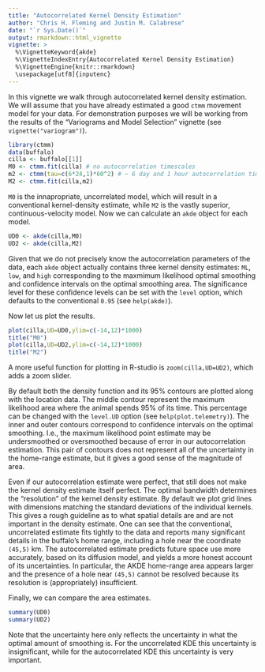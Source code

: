 ---
title: "Autocorrelated Kernel Density Estimation"
author: "Chris H. Fleming and Justin M. Calabrese"
date: "`r Sys.Date()`"
output: rmarkdown::html_vignette
vignette: >
  %\VignetteKeyword{akde}
  %\VignetteIndexEntry{Autocorrelated Kernel Density Estimation}
  %\VignetteEngine{knitr::rmarkdown}
  \usepackage[utf8]{inputenc}
---

In this vignette we walk through autocorrelated kernel density estimation. We will assume that you have already estimated a good `ctmm` movement model for your data. For demonstration purposes we will be working from the results of the "Variograms and Model Selection" vignette (see `vignette("variogram")`).

```{r,  fig.show='hold'}
library(ctmm)
data(buffalo)
cilla <- buffalo[[1]]
M0 <- ctmm.fit(cilla) # no autocorrelation timescales
m2 <- ctmm(tau=c(6*24,1)*60^2) # ~ 6 day and 1 hour autocorrelation timescales
M2 <- ctmm.fit(cilla,m2) 
```

`M0` is the innapropriate, uncorrelated model, which will result in a conventional kernel-density estimate, while `M2` is the vastly superior, continuous-velocity model. Now we can calculate an `akde` object for each model.

```{r,  fig.show='hold', results = "hide"}
UD0 <- akde(cilla,M0)
UD2 <- akde(cilla,M2)
```

Given that we do not precisely know the autocorrelation parameters of the data, each `akde` object actually contains three kernel density estimates: `ML`, `low`, and `high` corresponding to the maxmimum likelihood optimal smoothing and confidence intervals on the optimal smoothing area. The significance level for these confidence levels can be set with the `level` option, which defaults to the conventional `0.95` (see `help(akde)`).

Now let us plot the results.

```{r,  fig.show='hold'}
plot(cilla,UD=UD0,ylim=c(-14,12)*1000)
title("M0")
plot(cilla,UD=UD2,ylim=c(-14,12)*1000)
title("M2")
```

A more useful function for plotting in R-studio is `zoom(cilla,UD=UD2)`, which adds a zoom slider.

By default both the density function and its 95% contours are plotted along with the location data. The middle contour represent the maximum likelihood area where the animal spends 95% of its time. This percentage can be changed with the `level.UD` option (see `help(plot.telemetry)`). The inner and outer contours correspond to confidence intervals on the optimal smoothing. I.e., the maximum likelihood point estimate may be undersmoothed or oversmoothed because of error in our autocorrelation estimation. This pair of contours does not represent all of the uncertainty in the home-range estimate, but it gives a good sense of the magnitude of area.

Even if our autocorrelation estimate were perfect, that still does not make the kernel density estimate itself perfect. The optimal bandwidth determines the "resolution" of the kernel density estimate. By default we plot grid lines with dimensions matching the standard deviations of the individual kernels. This gives a rough guideline as to what spatial details are and are not important in the density estimate. One can see that the conventional, uncorrelated estimate fits tightly to the data and reports many significant details in the buffalo's home range, including a hole near the coordinate `(45,5)` km. The autocorrelated estimate predicts future space use more accurately, based on its diffusion model, and yields a more honest account of its uncertainties. In particular, the AKDE home-range area appears larger and the presence of a hole near `(45,5)` cannot be resolved because its resolution is (appropriately) insufficient.

Finally, we can compare the area estimates.

```{r,  fig.show='hold'}
summary(UD0)
summary(UD2)
```

Note that the uncertainty here only reflects the uncertainty in what the optimal amount of smoothing is. For the uncorrelated KDE this uncertainty is insignificant, while for the autocorrelated KDE this uncertainty is very important.
